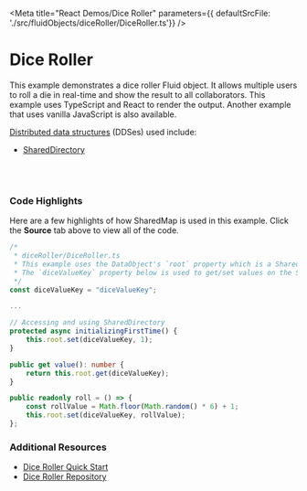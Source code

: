 
<Meta title="React Demos/Dice Roller" parameters={{ defaultSrcFile: './src/fluidObjects/diceRoller/DiceRoller.ts'}} />

# Dice Roller

This example demonstrates a dice roller Fluid object. It allows multiple
users to roll a die in real-time and show the result to all collaborators. This example uses
TypeScript and React to render the output. Another example that uses vanilla JavaScript is also available. 

<a href="https://agreeable-hill-0eeff5b10.azurestaticapps.net/docs/concepts/dds/" target="_blank">Distributed data structures</a> (DDSes) used include:

* <a href="https://agreeable-hill-0eeff5b10.azurestaticapps.net/apis/map/shareddirectory/" target="_blank">SharedDirectory</a>

<Story name="Demo">
  <FluidLoader factory={DiceRollerContainer} title={DiceRoller.DataObjectName} view={DiceRollerView} viewType="react"></FluidLoader>
</Story>

<br /><br />

### Code Highlights

Here are a few highlights of how SharedMap is used in this example. Click the **Source** tab above to 
view all of the code.

```typescript
/* 
 * diceRoller/DiceRoller.ts
 * This example uses the DataObject's `root` property which is a SharedDirectory DDS
 * The `diceValueKey` property below is used to get/set values on the SharedDirectory
 */
const diceValueKey = "diceValueKey";

...

// Accessing and using SharedDirectory
protected async initializingFirstTime() {
    this.root.set(diceValueKey, 1);
}

public get value(): number {
    return this.root.get(diceValueKey);
}

public readonly roll = () => {
    const rollValue = Math.floor(Math.random() * 6) + 1;
    this.root.set(diceValueKey, rollValue);
};
```

### Additional Resources

* <a href="https://agreeable-hill-0eeff5b10.azurestaticapps.net/docs/get-started/quick-start/" target="_blank">Dice Roller Quick Start</a>
* <a href="https://github.com/microsoft/FluidFramework/tree/main/examples/data-objects/diceroller" target="_blank">Dice Roller Repository</a>
